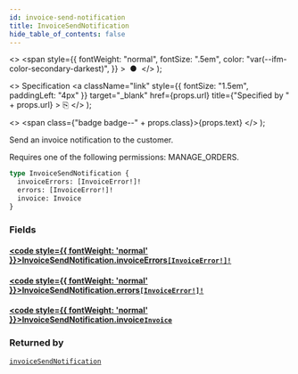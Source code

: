 ```yaml
---
id: invoice-send-notification
title: InvoiceSendNotification
hide_table_of_contents: false
---
```


  <>
    <span
      style={{
        fontWeight: "normal",
        fontSize: ".5em",
        color: "var(--ifm-color-secondary-darkest)",
      }}
    >
      &nbsp;●&nbsp;
    </span>
  </>
);

  <>
    Specification
    <a
      className="link"
      style={{ fontSize: "1.5em", paddingLeft: "4px" }}
      target="\_blank"
      href={props.url}
      title={"Specified by " + props.url}
    >
      ⎘
    </a>
  </>
);

  <>
    <span class={"badge badge--" + props.class}>{props.text}</span>
  </>
);

Send an invoice notification to the customer.

Requires one of the following permissions: MANAGE_ORDERS.

```graphql
type InvoiceSendNotification {
  invoiceErrors: [InvoiceError!]!
  errors: [InvoiceError!]!
  invoice: Invoice
}
```

### Fields

#### [<code style={{ fontWeight: 'normal' }}>InvoiceSendNotification.<b>invoiceErrors</b></code>](#)<Bullet />[`[InvoiceError!]!`](../../api-reference/objects/invoice-error) <Badge class="secondary" text="non-null"/> <Badge class="secondary" text="object"/>

>

#### [<code style={{ fontWeight: 'normal' }}>InvoiceSendNotification.<b>errors</b></code>](#)<Bullet />[`[InvoiceError!]!`](../../api-reference/objects/invoice-error) <Badge class="secondary" text="non-null"/> <Badge class="secondary" text="object"/>

>

#### [<code style={{ fontWeight: 'normal' }}>InvoiceSendNotification.<b>invoice</b></code>](#)<Bullet />[`Invoice`](../../api-reference/objects/invoice) <Badge class="secondary" text="object"/>

>

### Returned by

[`invoiceSendNotification`](../../api-reference/mutations/invoice-send-notification) <Badge class="secondary" text="mutation"/>
